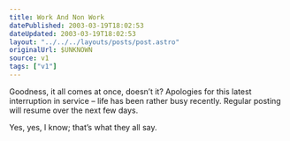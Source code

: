 ```yaml
---
title: Work And Non Work
datePublished: 2003-03-19T18:02:53
dateUpdated: 2003-03-19T18:02:53
layout: "../../../layouts/posts/post.astro"
originalUrl: $UNKNOWN
source: v1
tags: ["v1"]
---
```


Goodness, it all comes at once, doesn&#8217;t it? Apologies for this latest interruption in service &#8211; life has been rather busy recently. Regular posting will resume over the next few days.

Yes, yes, I know; that&#8217;s what they all say.
